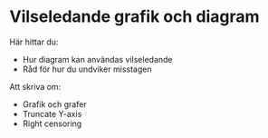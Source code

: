 # Vilseledande grafik och diagram {#misleading-dataviz}

Här hittar du:

- Hur diagram kan användas vilseledande
- Råd för hur du undviker misstagen

Att skriva om:

- Grafik och grafer
- Truncate Y-axis
- Right censoring